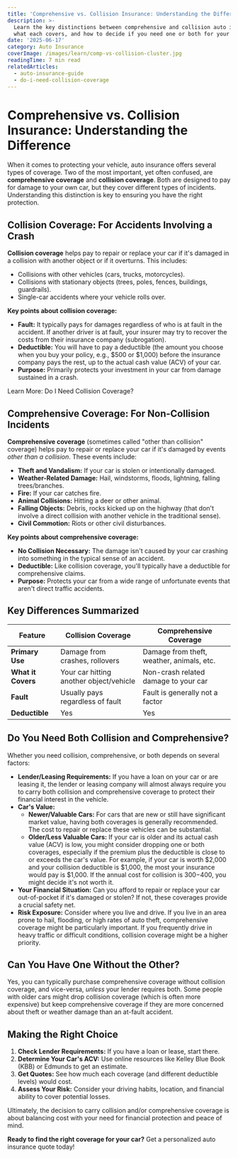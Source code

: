 ```yaml
---
title: 'Comprehensive vs. Collision Insurance: Understanding the Difference'
description: >-
  Learn the key distinctions between comprehensive and collision auto insurance,
  what each covers, and how to decide if you need one or both for your vehicle.
date: '2025-06-17'
category: Auto Insurance
coverImage: /images/learn/comp-vs-collision-cluster.jpg
readingTime: 7 min read
relatedArticles:
  - auto-insurance-guide
  - do-i-need-collision-coverage
---
```


# Comprehensive vs. Collision Insurance: Understanding the Difference

When it comes to protecting your vehicle, <Link href="/learn/comprehensive-vs-collision-insurance">auto insurance</Link> offers several types of coverage. Two of the most important, yet often confused, are **comprehensive coverage** and **collision coverage**. Both are designed to pay for damage to your own car, but they cover different types of incidents. Understanding this distinction is key to ensuring you have the right protection.

## Collision Coverage: For Accidents Involving a Crash

**Collision coverage** helps pay to repair or replace your car if it's damaged in a collision with another object or if it overturns. This includes:

-   Collisions with other vehicles (cars, trucks, motorcycles).
-   Collisions with stationary objects (trees, poles, fences, buildings, guardrails).
-   Single-car accidents where your vehicle rolls over.

**Key points about collision coverage:**

-   **Fault:** It typically pays for damages regardless of who is at fault in the accident. If another driver is at fault, your insurer may try to recover the costs from their insurance company (subrogation).
-   **Deductible:** You will have to pay a deductible (the amount you choose when you buy your policy, e.g., $500 or $1,000) before the insurance company pays the rest, up to the actual cash value (ACV) of your car.
-   **Purpose:** Primarily protects your investment in your car from damage sustained in a crash.

<Link href="/learn/do-i-need-collision-coverage">Learn More: Do I Need Collision Coverage?</Link>

## Comprehensive Coverage: For Non-Collision Incidents

**Comprehensive coverage** (sometimes called "other than collision" coverage) helps pay to repair or replace your car if it's damaged by events *other than a collision*. These events include:

-   **Theft and Vandalism:** If your car is stolen or intentionally damaged.
-   **Weather-Related Damage:** Hail, windstorms, floods, lightning, falling trees/branches.
-   **Fire:** If your car catches fire.
-   **Animal Collisions:** Hitting a deer or other animal.
-   **Falling Objects:** Debris, rocks kicked up on the highway (that don't involve a direct collision with another vehicle in the traditional sense).
-   **Civil Commotion:** Riots or other civil disturbances.

**Key points about comprehensive coverage:**

-   **No Collision Necessary:** The damage isn't caused by your car crashing into something in the typical sense of an accident.
-   **Deductible:** Like collision coverage, you'll typically have a deductible for comprehensive claims.
-   **Purpose:** Protects your car from a wide range of unfortunate events that aren't direct traffic accidents.

## Key Differences Summarized

| Feature          | Collision Coverage                      | Comprehensive Coverage                     |
|------------------|-----------------------------------------|--------------------------------------------|
| **Primary Use**  | Damage from crashes, rollovers          | Damage from theft, weather, animals, etc.  |
| **What it Covers** | Your car hitting another object/vehicle | Non-crash related damage to your car       |
| **Fault**        | Usually pays regardless of fault        | Fault is generally not a factor            |
| **Deductible**   | Yes                                     | Yes                                        |

## Do You Need Both Collision and Comprehensive?

Whether you need collision, comprehensive, or both depends on several factors:

-   **Lender/Leasing Requirements:** If you have a loan on your car or are leasing it, the lender or leasing company will almost always require you to carry both collision and comprehensive coverage to protect their financial interest in the vehicle.
-   **Car's Value:**
    -   **Newer/Valuable Cars:** For cars that are new or still have significant market value, having both coverages is generally recommended. The cost to repair or replace these vehicles can be substantial.
    -   **Older/Less Valuable Cars:** If your car is older and its actual cash value (ACV) is low, you might consider dropping one or both coverages, especially if the premium plus the deductible is close to or exceeds the car's value. For example, if your car is worth $2,000 and your collision deductible is $1,000, the most your insurance would pay is $1,000. If the annual cost for collision is $300-$400, you might decide it's not worth it.
-   **Your Financial Situation:** Can you afford to repair or replace your car out-of-pocket if it's damaged or stolen? If not, these coverages provide a crucial safety net.
-   **Risk Exposure:** Consider where you live and drive. If you live in an area prone to hail, flooding, or high rates of auto theft, comprehensive coverage might be particularly important. If you frequently drive in heavy traffic or difficult conditions, collision coverage might be a higher priority.

## Can You Have One Without the Other?

Yes, you can typically purchase comprehensive coverage without collision coverage, and vice-versa, *unless* your lender requires both. Some people with older cars might drop collision coverage (which is often more expensive) but keep comprehensive coverage if they are more concerned about theft or weather damage than an at-fault accident.

## Making the Right Choice

1.  **Check Lender Requirements:** If you have a loan or lease, start there.
2.  **Determine Your Car's ACV:** Use online resources like Kelley Blue Book (KBB) or Edmunds to get an estimate.
3.  **Get Quotes:** See how much each coverage (and different deductible levels) would cost.
4.  **Assess Your Risk:** Consider your driving habits, location, and financial ability to cover potential losses.

Ultimately, the decision to carry collision and/or comprehensive coverage is about balancing cost with your need for financial protection and peace of mind.

**Ready to find the right coverage for your car?** <Link href="/quote?type=auto">Get a personalized auto insurance quote today!</Link>
